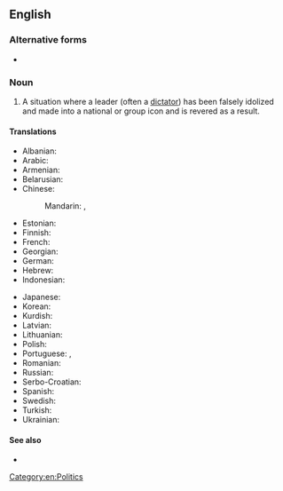 ==English==

===Alternative forms===
* {{l|en|personality cult}}

===Noun===
{{en-noun|cults of personality}}

# A situation where a leader (often a [[dictator]]) has been falsely idolized and made into a national or group icon and is revered as a result.

====Translations====
{{trans-top|situation of being falsely idolized}}
* Albanian: {{t-needed|sq}}
* Arabic: {{t|ar|عِبَادَة شَخْصِيَّة|f|tr=ʿibāda šaḵṣiyya}}
* Armenian: {{t|hy|անձի պաշտամունք|sc=Armn}}
* Belarusian: {{t|be|культ асо́бы|m|sc=Cyrl}}
* Chinese:
*: Mandarin: {{t+|cmn|個人崇拜|sc=Hani}}, {{t+|cmn|个人崇拜|tr=gèrén chóngbài|sc=Hani}}
* Estonian: {{t|et|isikukultus}}
* Finnish: {{t|fi|henkilöpalvonta}}
* French: {{t+|fr|culte de la personnalité|m}}
* Georgian: {{t-needed|ka}}
* German: {{t+|de|Personenkult|m}}
* Hebrew: {{t-needed|he}}
* Indonesian: {{t+|id|kultus individu}}
{{trans-mid}}
* Japanese: {{t|ja|個人崇拝|tr=こじんすうはい, kojin sūhai|sc=Jpan}}
* Korean: {{t|ko|개인숭배|sc=Kore}}
* Kurdish: {{t|ku|kulta şexsiyetek|sc=ku-Arab}}
* Latvian: {{t|lv|personības kults|m}}
* Lithuanian: {{t|lt|asmenybės kultas|m}}
* Polish: {{t-needed|pl}}
* Portuguese: {{t|pt|culto de personalidade|m}}, {{t|pt|culto da personalidade|m}}
* Romanian: {{t-needed|ro}}
* Russian: {{t|ru|культ ли́чности|m}}
* Serbo-Croatian: {{t-needed|sh}}
* Spanish: {{t|es|culto a la personalidad|m}}
* Swedish: {{t+|sv|personkult|c}}
* Turkish: {{t-needed|tr}}
* Ukrainian: {{t|uk|культ осо́би|m|sc=Cyrl}}
{{trans-bottom}}

====See also====
* {{pedialite}}

[[Category:en:Politics]]